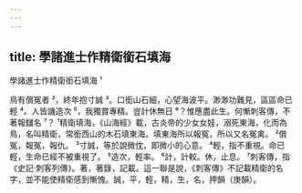 ```yaml
---
---
---
```

title: 學諸進士作精衛銜石填海
---




學諸進士作精衛銜石填海 ¹

鳥有償冤者 ²，終年抱寸誠 ³。口銜山石細，心望海波平。渺渺功難見，區區命已輕 ⁴。人皆譏造次 ⁵，我獨賞專精。豈計休無日 ⁶？惟應盡此生。何慚刺客傳，不著報讎名 ⁷？ ¹精衛填海，《山海經》載，古炎帝的少女女娃，溺死東海，化而為鳥，名叫精衛，常銜西山的木石填東海。填東海所以報冤，所以又名冤禽。 ²償冤，報冤，報仇。 ³寸誠，等於說微忱，即微小的心意。 ⁴輕，指不重視。命已輕，生命已經不被重視了。 ⁵造次，輕率。 ⁶計，計較。休，止息。 ⁷刺客傳，指《史記·刺客列傳》。著，著錄，記載。這一聯是說，《刺客傳》不記載精衛的名字，並不能使精衛感到慚愧。誠，平，輕，精，生，名，押韻（庚韻）。